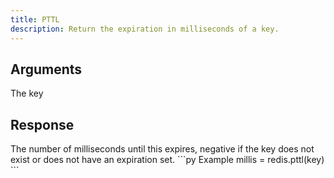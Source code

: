 ```yaml
---
title: PTTL
description: Return the expiration in milliseconds of a key.
---
```



## Arguments

<ParamField body="key" type="string" required>
  The key 
</ParamField>

## Response

<ResponseField type="integer" required>
  The number of milliseconds until this expires, negative if the key does not exist or does not have an expiration set.
</ResponseField>

<RequestExample>
```py Example
millis = redis.pttl(key)
```
</RequestExample>
